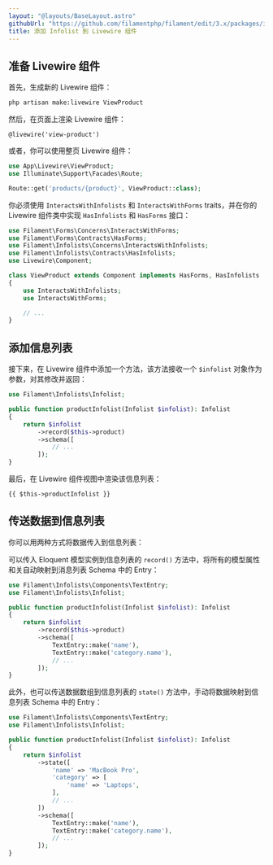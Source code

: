 ```yaml
---
layout: "@layouts/BaseLayout.astro"
githubUrl: "https://github.com/filamentphp/filament/edit/3.x/packages/infolists/docs/07-adding-an-infolist-to-a-livewire-component.md"
title: 添加 Infolist 到 Livewire 组件
---
```


## 准备 Livewire 组件

首先，生成新的 Livewire 组件：

```bash
php artisan make:livewire ViewProduct
```

然后，在页面上渲染 Livewire 组件：

```blade
@livewire('view-product')
```

或者，你可以使用整页 Livewire 组件：

```php
use App\Livewire\ViewProduct;
use Illuminate\Support\Facades\Route;

Route::get('products/{product}', ViewProduct::class);
```

你必须使用 `InteractsWithInfolists` 和 `InteractsWithForms` traits，并在你的 Livewire 组件类中实现 `HasInfolists` 和 `HasForms` 接口：

```php
use Filament\Forms\Concerns\InteractsWithForms;
use Filament\Forms\Contracts\HasForms;
use Filament\Infolists\Concerns\InteractsWithInfolists;
use Filament\Infolists\Contracts\HasInfolists;
use Livewire\Component;

class ViewProduct extends Component implements HasForms, HasInfolists
{
    use InteractsWithInfolists;
    use InteractsWithForms;

    // ...
}
```

## 添加信息列表

接下来，在 Livewire 组件中添加一个方法，该方法接收一个 `$infolist` 对象作为参数，对其修改并返回：

```php
use Filament\Infolists\Infolist;

public function productInfolist(Infolist $infolist): Infolist
{
    return $infolist
        ->record($this->product)
        ->schema([
            // ...
        ]);
}
```

最后，在 Livewire 组件视图中渲染该信息列表：

```blade
{{ $this->productInfolist }}
```

## 传送数据到信息列表

你可以用两种方式将数据传入到信息列表：

可以传入 Eloquent 模型实例到信息列表的 `record()` 方法中，将所有的模型属性和关自动映射到消息列表 Schema 中的 Entry： 

```php
use Filament\Infolists\Components\TextEntry;
use Filament\Infolists\Infolist;

public function productInfolist(Infolist $infolist): Infolist
{
    return $infolist
        ->record($this->product)
        ->schema([
            TextEntry::make('name'),
            TextEntry::make('category.name'),
            // ...
        ]);
}
```

此外，也可以传送数据数组到信息列表的 `state()` 方法中，手动将数据映射到信息列表 Schema 中的 Entry：

```php
use Filament\Infolists\Components\TextEntry;
use Filament\Infolists\Infolist;

public function productInfolist(Infolist $infolist): Infolist
{
    return $infolist
        ->state([
            'name' => 'MacBook Pro',
            'category' => [
                'name' => 'Laptops',
            ],
            // ...
        ])
        ->schema([
            TextEntry::make('name'),
            TextEntry::make('category.name'),
            // ...
        ]);
}
```
